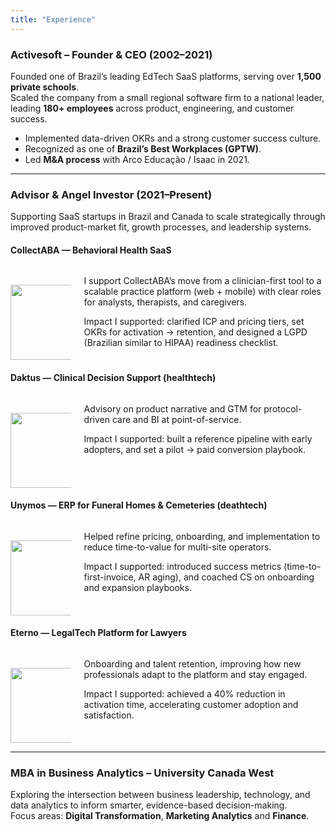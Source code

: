 ```yaml
---
title: "Experience"
---
```


### Activesoft – Founder & CEO (2002–2021)
Founded one of Brazil’s leading EdTech SaaS platforms, serving over **1,500 private schools**.  
Scaled the company from a small regional software firm to a national leader, leading **180+ employees** across product, engineering, and customer success.

- Implemented data-driven OKRs and a strong customer success culture.  
- Recognized as one of **Brazil’s Best Workplaces (GPTW)**.  
- Led **M&A process** with Arco Educação / Isaac in 2021.  

---

### Advisor & Angel Investor (2021–Present)
Supporting SaaS startups in Brazil and Canada to scale strategically through improved product-market fit, growth processes, and leadership systems.


#### CollectABA — Behavioral Health SaaS

::: {.columns}
::: {.column width="20%"}
![](images/logos/collectABA.png){width=120 .rounded .shadow style="float:left; margin-top:15px;"}
:::

::: {.column width="80%"}
I support CollectABA’s move from a clinician-first tool to a scalable practice platform (web + mobile) with clear roles for analysts, therapists, and caregivers.  

Impact I supported: clarified ICP and pricing tiers, set OKRs for activation → retention, and designed a LGPD (Brazilian similar to HIPAA) readiness checklist.
:::
:::



#### Daktus — Clinical Decision Support (healthtech)

::: {.columns}
::: {.column width="20%"}
![](images/logos/daktus.png){width=120 .rounded .shadow style="float:left; margin-top:15px;"}
:::

::: {.column width="80%"}
Advisory on product narrative and GTM for protocol-driven care and BI at point-of-service.  

Impact I supported: built a reference pipeline with early adopters, and set a pilot → paid conversion playbook.
:::
:::




#### Unymos — ERP for Funeral Homes & Cemeteries (deathtech)

::: {.columns}
::: {.column width="20%"}
![](images/logos/unymos.jpg){width=120 .rounded .shadow style="float:left; margin-top:15px;"}
:::

::: {.column width="80%"}
Helped refine pricing, onboarding, and implementation to reduce time-to-value for multi-site operators.  

Impact I supported: introduced success metrics (time-to-first-invoice, AR aging), and coached CS on onboarding and expansion playbooks.
:::
:::





#### Eterno — LegalTech Platform for Lawyers

::: {.columns}
::: {.column width="20%"}
![](images/logos/eterno.png){width=120 .rounded .shadow style="float:left; margin-top:15px;"}
:::

::: {.column width="80%"}
Onboarding and talent retention, improving how new professionals adapt to the platform and stay engaged.

Impact I supported: achieved a 40% reduction in activation time, accelerating customer adoption and satisfaction.
:::
:::


---

### MBA in Business Analytics – University Canada West
Exploring the intersection between business leadership, technology, and data analytics to inform smarter, evidence-based decision-making.  
Focus areas: **Digital Transformation**, **Marketing Analytics** and **Finance**.
